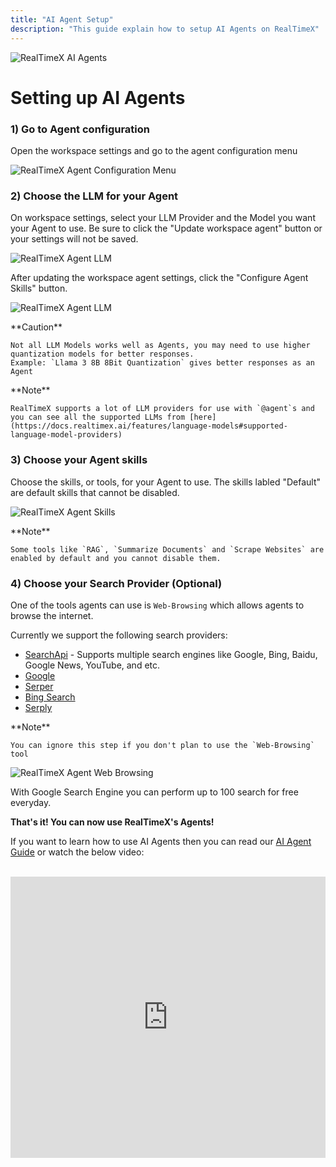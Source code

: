 ```yaml
---
title: "AI Agent Setup"
description: "This guide explain how to setup AI Agents on RealTimeX"
---
```



<Image
  src="/images/guides/ai-agents/setup.png"
  height={1080}
  width={1920}
  quality={100}
  alt="RealTimeX AI Agents"
/>

# Setting up AI Agents

### 1) Go to Agent configuration

Open the workspace settings and go to the agent configuration menu

<Image
  src="/images/RealTimeX-setup/agent-configuration/configuration-menu.png"
  height={1080}
  width={1920}
  quality={100}
  alt="RealTimeX Agent Configuration Menu"
/>

### 2) Choose the LLM for your Agent

On workspace settings, select your LLM Provider and the Model you want your Agent to use. Be sure to click the "Update workspace agent" button or your settings will not be saved.

<Image
  src="/images/RealTimeX-setup/agent-configuration/llm.png"
  height={1080}
  width={1920}
  quality={100}
  alt="RealTimeX Agent LLM"
/>

After updating the workspace agent settings, click the "Configure Agent Skills" button.

<Image
  src="/images/RealTimeX-setup/agent-configuration/configure-agent-skills-button.png"
  height={1080}
  width={1920}
  quality={100}
  alt="RealTimeX Agent LLM"
/>

<Callout type="error" emoji="️⚠️">
  **Caution**

    Not all LLM Models works well as Agents, you may need to use higher quantization models for better responses.
    Example: `Llama 3 8B 8Bit Quantization` gives better responses as an Agent

</Callout>

<Callout type="info" emoji="️ℹ️">
  **Note**

    RealTimeX supports a lot of LLM providers for use with `@agent`s and you can see all the supported LLMs from [here](https://docs.realtimex.ai/features/language-models#supported-language-model-providers)

</Callout>

### 3) Choose your Agent skills

Choose the skills, or tools, for your Agent to use. The skills labled "Default" are default skills that cannot be disabled.

<Image
  src="/images/RealTimeX-setup/agent-configuration/tools.png"
  height={1080}
  width={1920}
  quality={100}
  alt="RealTimeX Agent Skills"
/>

<Callout type="info" emoji="️ℹ️">
  **Note**

    Some tools like `RAG`, `Summarize Documents` and `Scrape Websites` are enabled by default and you cannot disable them.

</Callout>

### 4) Choose your Search Provider (Optional)

One of the tools agents can use is `Web-Browsing` which allows agents to browse the internet.

Currently we support the following search providers:

- [SearchApi](https://www.searchapi.io/) - Supports multiple search engines like Google, Bing, Baidu, Google News, YouTube, and etc.
- [Google](https://www.google.com/)
- [Serper](https://serper.dev/)
- [Bing Search](https://azure.microsoft.com/en-us/pricing/details/cognitive-services/bing-entity-search-api/)
- [Serply](https://serply.io/)

<Callout type="info" emoji="️ℹ️">
  **Note**

    You can ignore this step if you don't plan to use the `Web-Browsing` tool

</Callout>

<Image
  src="/images/RealTimeX-setup/agent-configuration/search.png"
  height={1080}
  width={1920}
  quality={100}
  alt="RealTimeX Agent Web Browsing"
/>

With Google Search Engine you can perform up to 100 search for free everyday.

**That's it! You can now use RealTimeX's Agents!**

If you want to learn how to use AI Agents then you can read our [AI Agent Guide](/agent/usage) or watch the below video:

<br />

<iframe
  width="100%"
  height="450"
  src="https://www.youtube.com/embed/4UFrVvy7VlA?si=TtWQ-Sg5fxytVsKI"
  title="YouTube video player"
  frameborder="0"
  allow="accelerometer; autoplay; clipboard-write; encrypted-media; gyroscope; picture-in-picture; web-share"
  referrerpolicy="strict-origin-when-cross-origin"
  allowfullscreen
></iframe>
